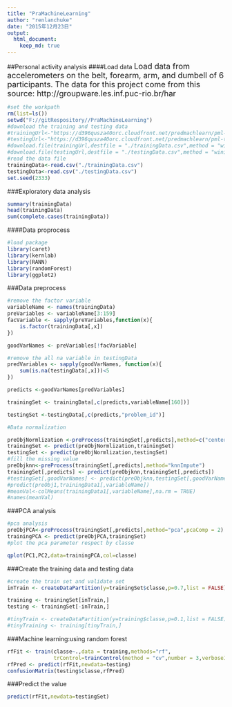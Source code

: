 ```yaml
---
title: "PraMachineLearning"
author: "renlanchuke"
date: "2015年12月23日"
output: 
  html_document:
    keep_md: true
---
```


##Personal activity analysis
####Load data
<font size=4>Load data from accelerometers on the belt, forearm, arm, and dumbell of 6 participants.
The data for this project come from this source: http://groupware.les.inf.puc-rio.br/har</font>
```r
#set the workpath
rm(list=ls())
setwd("F://gitRespository//PraMachineLearning")
#download the training and testing data
#trainingUrl<-"https://d396qusza40orc.cloudfront.net/predmachlearn/pml-training.csv"
#testingUrl<-"https://d396qusza40orc.cloudfront.net/predmachlearn/pml-testing.csv"
#download.file(trainingUrl,destfile = "./trainingData.csv",method = "wininet")
#download.file(testingUrl,destfile = "./testingData.csv",method = "wininet")
#read the data file
trainingData<-read.csv("./trainingData.csv")
testingData<-read.csv("./testingData.csv")
set.seed(2333)

```

###Exploratory data analysis

```r
summary(trainingData)
head(trainingData)
sum(complete.cases(trainingData))
```

####Data proprocess
```r
#load package
library(caret)
library(kernlab)
library(RANN)
library(randomForest)
library(ggplot2)

```
###Data preprocess
```r
#remove the factor variable
variableName <- names(trainingData)
preVariables <- variableName[3:159]
facVariable <- sapply(preVariables,function(x){
    is.factor(trainingData[,x])
})

goodVarNames <- preVariables[!facVariable]

#remove the all na variable in testingData
predVariables <- sapply(goodVarNames, function(x){
    sum(is.na(testingData[,x]))<5
})

predicts <-goodVarNames[predVariables]

trainingSet <- trainingData[,c(predicts,variableName[160])]

testingSet <-testingData[,c(predicts,"problem_id")]

#Data normalization

preObjNormlization <-preProcess(trainingSet[,predicts],method=c("center","scale"))
trainingSet <- predict(preObjNormlization,trainingSet)
testingSet <- predict(preObjNormlization,testingSet)
#fill the missing value
preObjknn<-preProcess(trainingSet[,predicts],method="knnImpute")
trainingSet[,predicts] <- predict(preObjknn,trainingSet[,predicts])
#testingSet[,goodVarNames] <- predict(preObjknn,testingSet[,goodVarNames])
#predict(preObj1,trainingData1[,variableName])
#meanVal<-colMeans(trainingData1[,variableName],na.rm = TRUE)
#names(meanVal)
```

###PCA analysis
```r
#pca analysis
preObjPCA<-preProcess(trainingSet[,predicts],method="pca",pcaComp = 2)
trainingPCA <- predict(preObjPCA,trainingSet)
#plot the pca parameter respect by classe

qplot(PC1,PC2,data=trainingPCA,col=classe)

```

###Create the training data and testing data
```r
#create the train set and validate set 
inTrain <- createDataPartition(y=trainingSet$classe,p=0.7,list = FALSE)

training <- trainingSet[inTrain,]
testing <- trainingSet[-inTrain,]

#tinyTrain <- createDataPartition(y=training$classe,p=0.1,list = FALSE)
#tinyTraining <- training[tinyTrain,]
```

###Machine learning:using random forest
```r
rfFit <- train(classe~.,data = training,methods="rf",
               trControl=trainControl(method = "cv",number = 3,verboseIter = TRUE))
rfPred <- predict(rfFit,newdata=testing)
confusionMatrix(testing$classe,rfPred)

```

###Predict the value
```r
predict(rfFit,newdata=testingSet)
```






